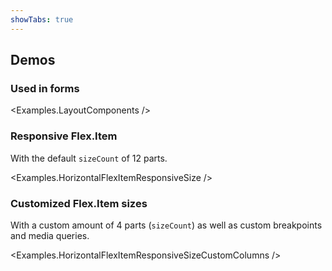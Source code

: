 ```yaml
---
showTabs: true
---
```



## Demos

### Used in forms

<Examples.LayoutComponents />

### Responsive Flex.Item

With the default `sizeCount` of 12 parts.

<Examples.HorizontalFlexItemResponsiveSize />

### Customized Flex.Item sizes

With a custom amount of 4 parts (`sizeCount`) as well as custom breakpoints and media queries.

<Examples.HorizontalFlexItemResponsiveSizeCustomColumns />
